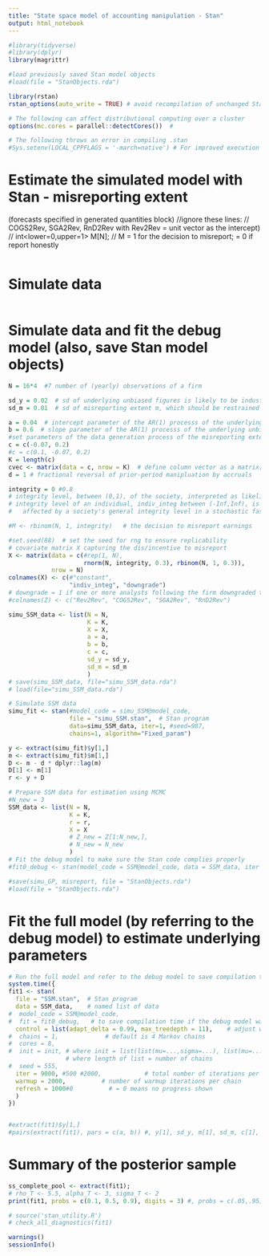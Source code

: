 ```yaml
---
title: "State space model of accounting manipulation - Stan"
output: html_notebook
---
```


```r

#library(tidyverse)
#library(dplyr)
library(magrittr)

#load previously saved Stan model objects
#load(file = "StanObjects.rda")

library(rstan)
rstan_options(auto_write = TRUE) # avoid recompilation of unchanged Stan programs

# The following can affect distributional computing over a cluster
options(mc.cores = parallel::detectCores())  # 

# The following throws an error in compiling .stan
#Sys.setenv(LOCAL_CPPFLAGS = '-march=native') # For improved execution time but can throw errors for some CPUs

```


# Estimate the simulated model with Stan - misreporting extent 
  (forecasts specified in generated quantities block)
//ignore these lines: 
//  COGS2Rev, SGA2Rev, RnD2Rev with Rev2Rev = unit vector as the intercept)
//   int<lower=0,upper=1> M[N];   // M = 1 for the decision to misreport; = 0 if report honestly  

```stan


```

# Simulate data
```stan


```


# Simulate data and fit the debug model (also, save Stan model objects) 
```r

N = 16*4  #7 number of (yearly) observations of a firm

sd_y = 0.02  # sd of underlying unbiased figures is likely to be industry-specific / business model specific
sd_m = 0.01  # sd of misreporting extent m, which should be restrained by the governance setting (eg, audit committee chair with financial expertise, big 4 auditor, etc)

a = 0.04  # intercept parameter of the AR(1) processs of the underlying unbiased figure
b = 0.6  # slope parameter of the AR(1) processs of the underlying unbiased figure
#set parameters of the data generation process of the misreporting extent m
c = c(-0.07, 0.2)
#c = c(0.1, -0.07, 0.2)
K = length(c)
cvec <- matrix(data = c, nrow = K)  # define column vector as a matrix[N,1]
d = 1 # fractional reversal of prior-period manipluation by accruals

integrity = 0 #0.8       
# integrity level, between (0,1), of the society, interpreted as likelihood to behave opportunistically
# integrity level of an individual, indiv_integ between (-Inf,Inf), is 
#   affected by a society's general integrity level in a stochastic fashion varying from period to period

#M <- rbinom(N, 1, integrity)   # the decision to misreport earnings

#set.seed(88)  # set the seed for rng to ensure replicability
# covariate matrix X capturing the dis/incentive to misreport
X <- matrix(data = c(#rep(1, N), 
                     rnorm(N, integrity, 0.3), rbinom(N, 1, 0.3)),
            nrow = N)
colnames(X) <- c(#"constant", 
                 "indiv_integ", "downgrade")  
# downgrade = 1 if one or more analysts following the firm downgraded their stock recommendation in the last period
#colnames(Z) <- c("Rev2Rev", "COGS2Rev", "SGA2Rev", "RnD2Rev")

simu_SSM_data <- list(N = N, 
                      K = K,
                      X = X,
                      a = a,
                      b = b, 
                      c = c,
                      sd_y = sd_y,
                      sd_m = sd_m
                      )
# save(simu_SSM_data, file="simu_SSM_data.rda")
# load(file="simu_SSM_data.rda")

# Simulate SSM data
simu_fit <- stan(#model_code = simu_SSM@model_code,
                 file = "simu_SSM.stan",  # Stan program
                 data=simu_SSM_data, iter=1, #seed=987,  
                 chains=1, algorithm="Fixed_param")  

y <- extract(simu_fit)$y[1,]
m <- extract(simu_fit)$m[1,]
D <- m - d * dplyr::lag(m)
D[1] <- m[1]
r <- y + D

# Prepare SSM data for estimation using MCMC
#N_new = 3
SSM_data <- list(N = N, 
                 K = K,
                 r = r, 
                 X = X
                 # Z_new = Z[1:N_new,],
                 # N_new = N_new
                 )
# Fit the debug model to make sure the Stan code complies properly 
#fit0_debug <- stan(model_code = SSM@model_code, data = SSM_data, iter = 10, chains = 1)

#save(simu_GP, misreport, file = "StanObjects.rda")
#load(file = "StanObjects.rda")
```

# Fit the full model (by referring to the debug model) to estimate underlying parameters
```r

# Run the full model and refer to the debug model to save compilation time 
system.time({
fit1 <- stan( 
  file = "SSM.stan",  # Stan program
  data = SSM_data,    # named list of data
#  model_code = SSM@model_code, 
#  fit = fit0_debug,   # to save compilation time if the debug model was run
  control = list(adapt_delta = 0.99, max_treedepth = 11),    # adjust when there're divergent transitions after warmup
#  chains = 1,             # default is 4 Markov chains
#  cores = 8,
#  init = init, # where init = list(list(mu=...,sigma=...), list(mu=..., sigma=...), ...) 
                # where length of list = number of chains
#  seed = 555,
  iter = 9000, #500 #2000,            # total number of iterations per chain
  warmup = 2000,          # number of warmup iterations per chain
  refresh = 1000#0          # = 0 means no progress shown
  )
})


#extract(fit1)$y[1,]
#pairs(extract(fit1), pars = c(a, b)) #, y[1], sd_y, m[1], sd_m, c[1], c[2], c[3]))

```

# Summary of the posterior sample 
```r

ss_complete_pool <- extract(fit1);
# rho_T <- 5.5, alpha_T <- 3, sigma_T <- 2
print(fit1, probs = c(0.1, 0.5, 0.9), digits = 3) #, probs = c(.05,.95))

# source('stan_utility.R')
# check_all_diagnostics(fit1)

```

```r
warnings()
sessionInfo()
```



